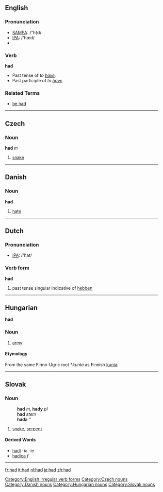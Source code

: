 ==English==

{{rank|it|for|as|16|had|you|not|be}}

=== Pronunciation ===
*[[w:SAMPA|SAMPA]]: /"h{d/
*[[w:IPA|IPA]]: /'hæd/
*{{audio|en-us-had.ogg|Audio (US)}}

===Verb===
[[Category:English irregular verb forms]]
'''had'''
* Past tense of ''to [[have]]''.
* Past participle of ''to [[have]]''.

===Related Terms===
*[[be had]]

----

==Czech==
===Noun===
'''had''' ''m''

# [[snake]]

[[Category:Czech nouns]]

----

==Danish==
===Noun===
'''had'''

# [[hate]]

[[Category:Danish nouns]]

----

==Dutch==
=== Pronunciation ===
*[[w:IPA|IPA]]: /'hat/

=== Verb form ===
'''had'''

# past tense singular indicative of [[hebben]]

----

==Hungarian==
'''had'''

=== Noun ===

#[[army]]

====Etymology====
From the same Finno-Ugric root *''kunta'' as Finnish [[kunta]]

[[Category:Hungarian nouns]]

----

==Slovak==
===Noun===
:'''had''' ''m'', '''hady''' ''pl''
:'''had''' ''stem''
:'''hada''' ''{{gensg}}
:{{decpat}} {{dub}}

#[[snake]], [[serpent]]

====Derived Words====
* [[hadí]] -ia -ie
* [[hadica#Slovak|hadica]] ''f''

[[Category:Slovak nouns]]

----

[[fr:had]]
[[it:had]]
[[nl:had]]
[[ja:had]]
[[zh:had]]